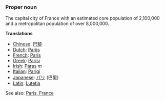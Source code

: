 ===Proper noun===

The capital city of France with an estimated core population of 2,100,000 and a metropolitan population of over 8,000,000.

'''Translations'''

*[[Chinese]]: [[巴黎]]
*[[Dutch]]: [[Parijs]]
*[[French]]: [[Paris]]
*[[Greek]]: [[Parisi]]
*[[Irish]]: [[Páras]] ''m''
*[[Italian]]: [[Parigi]]
*[[Japanese]]: [[パリ]] (巴里)
*[[Latin]]: [[Lutetia]]

See also: [[en:Paris, France|Paris, France]]